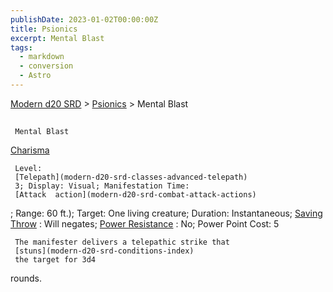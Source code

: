 ```yaml
---
publishDate: 2023-01-02T00:00:00Z
title: Psionics
excerpt: Mental Blast
tags:
  - markdown
  - conversion
  - Astro
---
```


[Modern d20 SRD](/#modernD20) >
[Psionics](modern-d20-srd-psionics-index) > Mental Blast

##

     Mental Blast

[Charisma](modern-d20-srd-basics-ability-scores)

     Level:
     [Telepath](modern-d20-srd-classes-advanced-telepath)
     3; Display: Visual; Manifestation Time:
     [Attack  action](modern-d20-srd-combat-attack-actions)
; Range: 60 ft.); Target: One living creature; Duration: Instantaneous;
[Saving Throw](modern-d20-srd-basics-saving-throws)
: Will negates;
[Power Resistance](modern-d20-srd-special-abilities-power-resistance)
: No; Power Point Cost: 5

     The manifester delivers a telepathic strike that
     [stuns](modern-d20-srd-conditions-index)
     the target for 3d4

rounds.
